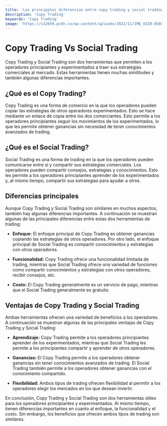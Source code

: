 ```yaml
---
title: 'Las principales diferencias entre copy trading y social trading'
description: 'Copy Trading'
keywords: 'Copy Trading'
image: 'https://s32659.pcdn.co/wp-content/uploads/2022/11/IMG_8338-850x510.png'
---
```




# Copy Trading Vs Social Trading

Copy Trading y Social Trading son dos herramientas que permiten a los operadores principiantes y experimentados a traer sus estrategias comerciales al mercado. Estas herramientas tienen muchas similitudes y también algunas diferencias importantes.

## ¿Qué es el Copy Trading?

Copy Trading es una forma de comercio en la que los operadores pueden copiar las estrategias de otros operadores experimentados. Esto se hace mediante un enlace de copia entre los dos comerciantes. Esto permite a los operadores principiantes seguir los movimientos de los experimentados, lo que les permite obtener ganancias sin necesidad de tener conocimientos avanzados de trading. 

<ImageAdd source="https://s32659.pcdn.co/wp-content/uploads/2022/11/IMG_8338-850x510.png"/>

## ¿Qué es el Social Trading?

Social Trading es una forma de trading en la que los operadores pueden comunicarse entre sí y compartir sus estrategias comerciales. Los operadores pueden compartir consejos, estrategias y conocimientos. Esto les permite a los operadores principiantes aprender de los experimentados y, al mismo tiempo, compartir sus estrategias para ayudar a otros.

<ImageAdd source="https://bookmap.com/wp-content/uploads/2022/10/Social-Trading-and-Copy-Trading-Bookmap.jpg"/>

## Diferencias principales

Aunque Copy Trading y Social Trading son similares en muchos aspectos, también hay algunas diferencias importantes. A continuación se muestran algunas de las principales diferencias entre estas dos herramientas de trading:

* **Enfoque:** El enfoque principal de Copy Trading es obtener ganancias copiando las estrategias de otros operadores. Por otro lado, el enfoque principal de Social Trading es compartir conocimientos y estrategias con otros operadores.

* **Funcionalidad:** Copy Trading ofrece una funcionalidad limitada de trading, mientras que Social Trading ofrece una variedad de funciones como compartir conocimientos y estrategias con otros operadores, recibir consejos, etc.

* **Costo:** El Copy Trading generalmente es un servicio de pago, mientras que el Social Trading generalmente es gratuito.

<ImageAdd source="https://www.analyticsinsight.net/wp-content/uploads/2021/08/social-Trading.jpg"/>

## Ventajas de Copy Trading y Social Trading

Ambas herramientas ofrecen una variedad de beneficios a los operadores. A continuación se muestran algunas de las principales ventajas de Copy Trading y Social Trading:

* **Aprendizaje:** Copy Trading permite a los operadores principiantes aprender de los experimentados, mientras que Social Trading les permite a los principiantes compartir y aprender de otros operadores.

* **Ganancias:** El Copy Trading permite a los operadores obtener ganancias sin tener conocimientos avanzados de trading. El Social Trading también permite a los operadores obtener ganancias con el conocimiento compartido.

* **Flexibilidad:** Ambos tipos de trading ofrecen flexibilidad al permitir a los operadores elegir los mercados en los que desean invertir.

<ImageAdd source="https://i0.wp.com/www.psdly.com/wp-content/uploads/2022/04/Simpler-Trading-Profit-Recycling-2.0-ELITE-Download.jpg?resize=750%2C546&ssl=1"/>

En conclusión, Copy Trading y Social Trading son dos herramientas útiles para los operadores principiantes y experimentados. Al mismo tiempo, tienen diferencias importantes en cuanto al enfoque, la funcionalidad y el costo. Sin embargo, los beneficios que ofrecen ambos tipos de trading son similares.